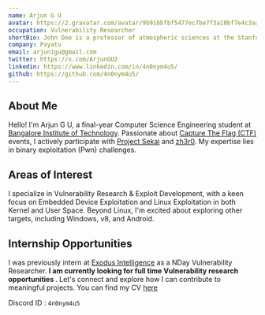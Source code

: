 ```yaml
---
name: Arjun G U
avatar: https://2.gravatar.com/avatar/9b91bbfbf5477ec7be7f3a18bf7e4c3aa359d886ce431b567931464ed0f6c916?size=256
occupation: Vulnerability Researcher
shortBio: John Doe is a professor of atmospheric sciences at the Stanford AI Lab. His research interests includes complexity modelling of tailwinds, headwinds and crosswinds.
company: Payatu
email: arjun1gu@gmail.com
twitter: https://x.com/ArjunGU2
linkedin: https://www.linkedin.com/in/4n0nym4u5/
github: https://github.com/4n0nym4u5/
---
```


## About Me

Hello! I'm Arjun G U, a final-year Computer Science Engineering student at [Bangalore Institute of Technology](https://bit-bangalore.edu.in/). Passionate about [Capture The Flag (CTF)](https://ctftime.org/ctf-wtf/) events, I actively participate with [Project Sekai](https://ctftime.org/team/169557) and [zh3r0](https://ctftime.org/team/212987). My expertise lies in binary exploitation (Pwn) challenges.

## Areas of Interest

I specialize in Vulnerability Research & Exploit Development, with a keen focus on Embedded Device Exploitation and Linux Exploitation in both Kernel and User Space. Beyond Linux, I'm excited about exploring other targets, including Windows, v8, and Android.

## Internship Opportunities

I was previously intern at [Exodus Intelligence](https://exodusintel.com/) as a NDay Vulnerability Researcher. <b>I am currently looking for full time Vulnerability research opportunities </b>. Let's connect and explore how I can contribute to meaningful projects. You can find my CV [here](/4n0nym4u5-tailwind/static/files/resume_arjun_gu.pdf)

Discord ID : `4n0nym4u5`